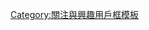 {{Userbox
  |border-c = #000000
  |border-s = 1
  |id-c     = #FFFFFF
  |id-s     = 12
  |id-fc    = #000000
  |info-c   = #87cefa
  |info-s   = 8
  |info-fc  = #FFFF
  |id       = [[File:AK at 南方公園.JPG|60px]]
  |info     = 這位用戶是'''[[AK (音樂團體)|AK]]'''歌迷。
}}
[[category:喜歡AK的維基人|{{PAGENAME}}]]
<noinclude>[[Category:關注與興趣用戶框模板]]</noinclude>